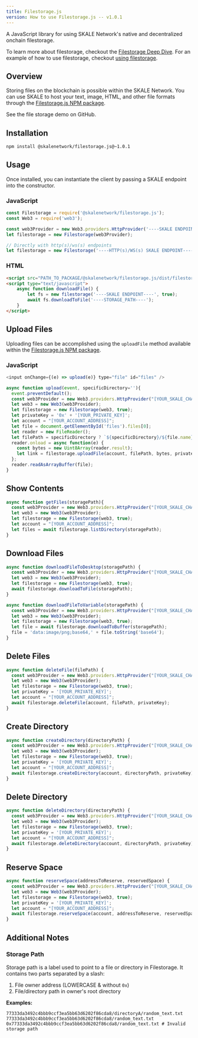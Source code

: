 ```yaml
---
title: Filestorage.js
version: How to use Filestorage.js -- v1.0.1
---
```


A JavaScript library for using SKALE Network's native and decentralized onchain filestorage.

To learn more about filestorage, checkout the [Filestorage Deep Dive](/how-skale-works/filestorage). For an example of how to use filestorage, checkout [using filestorage](/building-applications/using-filestorage).

## Overview

Storing files on the blockchain is possible within the SKALE Network. You can use SKALE to host your text, image, HTML, and other file formats through the [Filestorage.js NPM package](https://www.npmjs.com/package/@skalenetwork/filestorage.js/v/1.0.1).

See the file storage demo on GitHub.

## Installation

```sh
npm install @skalenetwork/filestorage.js@~1.0.1
```

## Usage

Once installed, you can instantiate the client by passing a SKALE endpoint into the constructor.

### JavaScript

```javascript
const Filestorage = require('@skalenetwork/filestorage.js');
const Web3 = require('web3');

const web3Provider = new Web3.providers.HttpProvider('----SKALE ENDPOINT----');
let filestorage = new Filestorage(web3Provider);

// Directly with http(s)/ws(s) endpoints
let filestorage = new Filestorage('----HTTP(s)/WS(s) SKALE ENDPOINT----');
```

### HTML

```html
<script src="PATH_TO_PACKAGE/@skalenetwork/filestorage.js/dist/filestorage.min.js"></script>
<script type="text/javascript">
    async function downloadFile() {
        let fs = new filestorage('----SKALE ENDPOINT----', true);
        await fs.downloadToFile('----STORAGE_PATH----');
    }
</script>
```

## Upload Files

Uploading files can be accomplished using the `uploadFile` method available within the [Filestorage.js NPM package](https://www.npmjs.com/package/@skalenetwork/filestorage.js/v/1.0.1).

### JavaScript

```javascript
<input onChange={(e) => upload(e)} type="file" id="files" />

async function upload(event, specificDirectory=''){
  event.preventDefault();
  const web3Provider = new Web3.providers.HttpProvider("[YOUR_SKALE_CHAIN_ENDPOINT]");
  let web3 = new Web3(web3Provider);
  let filestorage = new Filestorage(web3, true);
  let privateKey = '0x' + '[YOUR_PRIVATE_KEY]';
  let account = "[YOUR_ACCOUNT_ADDRESS]";
  let file = document.getElementById('files').files[0];
  let reader = new FileReader();
  let filePath = specificDirectory ? `${specificDirectory}/${file.name}` : file.name;
  reader.onload = async function(e) {
    const bytes = new Uint8Array(reader.result);
    let link = filestorage.uploadFile(account, filePath, bytes, privateKey);
  };
  reader.readAsArrayBuffer(file);
}
```

## Show Contents

```javascript
async function getFiles(storagePath){
  const web3Provider = new Web3.providers.HttpProvider("[YOUR_SKALE_CHAIN_ENDPOINT]");
  let web3 = new Web3(web3Provider);
  let filestorage = new Filestorage(web3, true);
  let account = "[YOUR_ACCOUNT_ADDRESS]";
  let files = await filestorage.listDirectory(storagePath);
}
```

## Download Files

```javascript
async function downloadFileToDesktop(storagePath) {
  const web3Provider = new Web3.providers.HttpProvider("[YOUR_SKALE_CHAIN_ENDPOINT]");
  let web3 = new Web3(web3Provider);
  let filestorage = new Filestorage(web3, true);
  await filestorage.downloadToFile(storagePath);
}

async function downloadFileToVariable(storagePath) {
  const web3Provider = new Web3.providers.HttpProvider("[YOUR_SKALE_CHAIN_ENDPOINT]");
  let web3 = new Web3(web3Provider);
  let filestorage = new Filestorage(web3, true);
  let file = await filestorage.downloadToBuffer(storagePath);
  file = 'data:image/png;base64,' + file.toString('base64');
}
```

## Delete Files

```javascript
async function deleteFile(filePath) {
  const web3Provider = new Web3.providers.HttpProvider("[YOUR_SKALE_CHAIN_ENDPOINT]");
  let web3 = new Web3(web3Provider);
  let filestorage = new Filestorage(web3, true);
  let privateKey = '[YOUR_PRIVATE_KEY]';
  let account = "[YOUR_ACCOUNT_ADDRESS]";
  await filestorage.deleteFile(account, filePath, privateKey);
}
```

## Create Directory

```javascript
async function createDirectory(directoryPath) {
  const web3Provider = new Web3.providers.HttpProvider("[YOUR_SKALE_CHAIN_ENDPOINT]");
  let web3 = new Web3(web3Provider);
  let filestorage = new Filestorage(web3, true);
  let privateKey = '[YOUR_PRIVATE_KEY]';
  let account = "[YOUR_ACCOUNT_ADDRESS]";
  await filestorage.createDirectory(account, directoryPath, privateKey);
}
```

## Delete Directory

```javascript
async function deleteDirectory(directoryPath) {
  const web3Provider = new Web3.providers.HttpProvider("[YOUR_SKALE_CHAIN_ENDPOINT]");
  let web3 = new Web3(web3Provider);
  let filestorage = new Filestorage(web3, true);
  let privateKey = '[YOUR_PRIVATE_KEY]';
  let account = "[YOUR_ACCOUNT_ADDRESS]";
  await filestorage.deleteDirectory(account, directoryPath, privateKey);
}
```

## Reserve Space

```javascript
async function reserveSpace(addressToReserve, reservedSpace) {
  const web3Provider = new Web3.providers.HttpProvider("[YOUR_SKALE_CHAIN_ENDPOINT]");
  let web3 = new Web3(web3Provider);
  let filestorage = new Filestorage(web3, true);
  let privateKey = '[YOUR_PRIVATE_KEY]';
  let account = "[YOUR_ACCOUNT_ADDRESS]";
  await filestorage.reserveSpace(account, addressToReserve, reservedSpace, privateKey);
}
```

## Additional Notes

### Storage Path

Storage path is a label used to point to a file or directory in Filestorage. It contains two parts separated by a slash:

1. File owner address (LOWERCASE & without `0x`)
2. File/directory path in owner's root directory

**Examples:**

```shell
77333da3492c4bbb9ccf3ea5bb63d6202f86cda8/directoryA/random_text.txt
77333da3492c4bbb9ccf3ea5bb63d6202f86cda8/random_text.txt
0x77333da3492c4bbb9ccf3ea5bb63d6202f86cda8/random_text.txt # Invalid storage path
